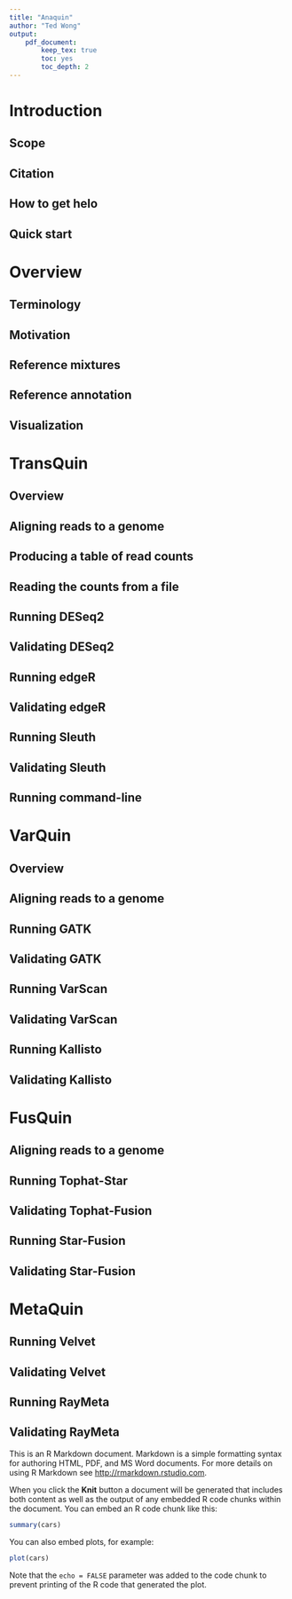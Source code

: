 ```yaml
---
title: "Anaquin"
author: "Ted Wong"
output:
    pdf_document:
        keep_tex: true
        toc: yes
        toc_depth: 2
---
```


# Introduction

## Scope
## Citation
## How to get helo
## Quick start

# Overview
## Terminology
## Motivation
## Reference mixtures
## Reference annotation
## Visualization

# TransQuin
## Overview
## Aligning reads to a genome
## Producing a table of read counts
## Reading the counts from a file
## Running DESeq2
## Validating DESeq2
## Running edgeR
## Validating edgeR
## Running Sleuth
## Validating Sleuth
## Running command-line

# VarQuin
## Overview
## Aligning reads to a genome
## Running GATK
## Validating GATK
## Running VarScan
## Validating VarScan
## Running Kallisto
## Validating Kallisto

# FusQuin
## Aligning reads to a genome
## Running Tophat-Star
## Validating Tophat-Fusion
## Running Star-Fusion
## Validating Star-Fusion

# MetaQuin
## Running Velvet
## Validating Velvet
## Running RayMeta
## Validating RayMeta







This is an R Markdown document. Markdown is a simple formatting syntax for authoring HTML, PDF, and MS Word documents. For more details on using R Markdown see <http://rmarkdown.rstudio.com>.

When you click the **Knit** button a document will be generated that includes both content as well as the output of any embedded R code chunks within the document. You can embed an R code chunk like this:

```r
summary(cars)
```

You can also embed plots, for example:

```r
plot(cars)
```

Note that the `echo = FALSE` parameter was added to the code chunk to prevent printing of the R code that generated the plot.
